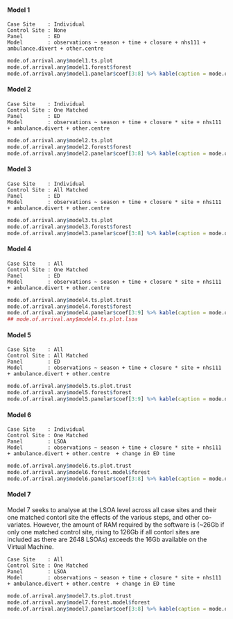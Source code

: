 #### Model 1
`Case Site    : Individual`\
`Control Site : None`\
`Panel        : ED`\
`Model        : observations ~ season + time + closure + nhs111 + ambulance.divert + other.centre `\

```r
mode.of.arrival.any$model1.ts.plot
mode.of.arrival.any$model1.forest$forest
mode.of.arrival.any$model1.panelar$coef[3:8] %>% kable(caption = mode.of.arrival.any$model1.panelar$caption)
```

#### Model 2

`Case Site    : Individual`\
`Control Site : One Matched`\
`Panel        : ED`\
`Model        : observations ~ season + time + closure * site + nhs111 + ambulance.divert + other.centre `\

```r
mode.of.arrival.any$model2.ts.plot
mode.of.arrival.any$model2.forest$forest
mode.of.arrival.any$model2.panelar$coef[3:8] %>% kable(caption = mode.of.arrival.any$model2.panelar$caption)
```

#### Model 3

`Case Site    : Individual`\
`Control Site : All Matched`\
`Panel        : ED`\
`Model        : observations ~ season + time + closure * site + nhs111 + ambulance.divert + other.centre `\

```r
mode.of.arrival.any$model3.ts.plot
mode.of.arrival.any$model3.forest$forest
mode.of.arrival.any$model3.panelar$coef[3:8] %>% kable(caption = mode.of.arrival.any$model3.panelar$caption)
```

#### Model 4

`Case Site    : All`\
`Control Site : One Matched`\
`Panel        : ED`\
`Model        : observations ~ season + time + closure * site + nhs111 + ambulance.divert + other.centre `\

```r
mode.of.arrival.any$model4.ts.plot.trust
mode.of.arrival.any$model4.forest$forest
mode.of.arrival.any$model4.panelar$coef[3:9] %>% kable(caption = mode.of.arrival.any$model4.panelar$caption)
## mode.of.arrival.any$model4.ts.plot.lsoa
```

#### Model 5

`Case Site    : All`\
`Control Site : All Matched`\
`Panel        : ED`\
`Model        : observations ~ season + time + closure * site + nhs111 + ambulance.divert + other.centre `\


```r
mode.of.arrival.any$model5.ts.plot.trust
mode.of.arrival.any$model5.forest$forest
mode.of.arrival.any$model5.panelar$coef[3:9] %>% kable(caption = mode.of.arrival.any$model5.panelar$caption)
```

#### Model 6

`Case Site    : Individual`\
`Control Site : One Matched`\
`Panel        : LSOA`\
`Model        : observations ~ season + time + closure * site + nhs111 + ambulance.divert + other.centre  + change in ED time`\

```r
mode.of.arrival.any$model6.ts.plot.trust
mode.of.arrival.any$model6.forest.model$forest
mode.of.arrival.any$model6.panelar$coef[3:8] %>% kable(caption = mode.of.arrival.any$model6.panelar$caption)
```

#### Model 7

Model 7 seeks to analyse at the LSOA level across all case sites and their one matched contorl site the effects of the various steps, and other co-variates.  However, the amount of RAM required by the software is (~26Gb if only one matched control site, rising to 126Gb if all contorl sites are included as there are 2648 LSOAs) exceeds the 16Gb available on the Virtual Machine.

`Case Site    : All`\
`Control Site : One Matched`\
`Panel        : LSOA`\
`Model        : observations ~ season + time + closure * site + nhs111 + ambulance.divert + other.centre  + change in ED time`\

```r
mode.of.arrival.any$model7.ts.plot.trust
mode.of.arrival.any$model7.forest.model$forest
mode.of.arrival.any$model7.panelar$coef[3:8] %>% kable(caption = mode.of.arrival.any$model7.panelar$caption)
```
